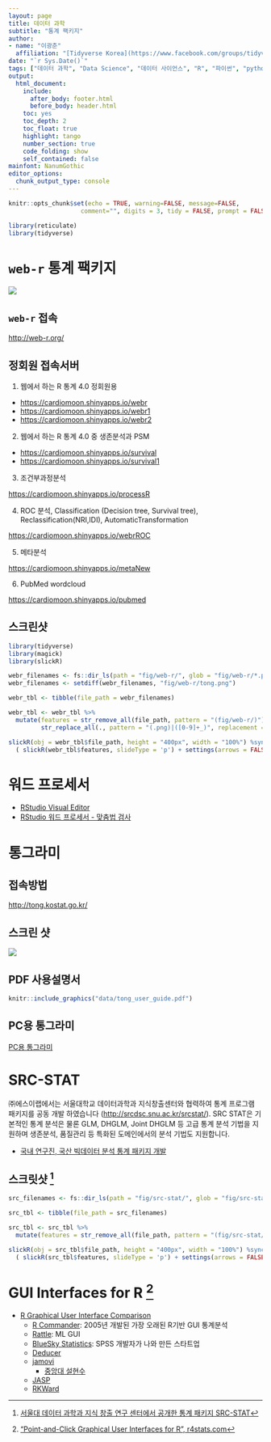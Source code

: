 ```yaml
---
layout: page
title: 데이터 과학
subtitle: "통계 팩키지"
author:
- name: "이광춘"
  affiliation: "[Tidyverse Korea](https://www.facebook.com/groups/tidyverse/)"
date: "`r Sys.Date()`"
tags: ["데이터 과학", "Data Science", "데이터 사이언스", "R", "파이썬", "python", "reticulate", "통계팩키지", "통계", "팩키지"]
output:
  html_document: 
    include:
      after_body: footer.html
      before_body: header.html
    toc: yes
    toc_depth: 2
    toc_float: true
    highlight: tango
    number_section: true
    code_folding: show
    self_contained: false
mainfont: NanumGothic
editor_options: 
  chunk_output_type: console
---
```


```r
knitr::opts_chunk$set(echo = TRUE, warning=FALSE, message=FALSE,
                    comment="", digits = 3, tidy = FALSE, prompt = FALSE, fig.align = 'center')

library(reticulate)
library(tidyverse)

```

# `web-r` 통계 팩키지 {#web-r}

![](fig/web-r-homepage.png)

## `web-r` 접속 {#web-r-website}

<http://web-r.org/>

## 정회원 접속서버 {#main-features}

1. 웹에서 하는 R 통계 4.0 정회원용
 
- <https://cardiomoon.shinyapps.io/webr>
- <https://cardiomoon.shinyapps.io/webr1>
- <https://cardiomoon.shinyapps.io/webr2>
  
2. 웹에서 하는 R 통계 4.0 중 생존분석과 PSM
 
- <https://cardiomoon.shinyapps.io/survival>
- <https://cardiomoon.shinyapps.io/survival1>
 
3. 조건부과정분석

<https://cardiomoon.shinyapps.io/processR>
 
4. ROC 분석, Classification (Decision tree, Survival tree), Reclassification(NRI,IDI), AutomaticTransformation
 
<https://cardiomoon.shinyapps.io/webrROC>
 
5. 메타분석
 
<https://cardiomoon.shinyapps.io/metaNew>
 
6. PubMed wordcloud
 
<https://cardiomoon.shinyapps.io/pubmed>


## 스크린샷 {#screenshot}

```r
library(tidyverse)
library(magick)
library(slickR)

webr_filenames <- fs::dir_ls(path = "fig/web-r/", glob = "fig/web-r/*.png")
webr_filenames <- setdiff(webr_filenames, "fig/web-r/tong.png")

webr_tbl <- tibble(file_path = webr_filenames)

webr_tbl <- webr_tbl %>% 
  mutate(features = str_remove_all(file_path, pattern = "(fig/web-r/)") %>% 
         str_replace_all(., pattern = "(.png)|([0-9]+_)", replacement = ""))

slickR(obj = webr_tbl$file_path, height = "400px", width = "100%") %synch%
  ( slickR(webr_tbl$features, slideType = 'p') + settings(arrows = FALSE) )
```

# 워드 프로세서 {#word-processor}

-   [RStudio Visual Editor](https://statkclee.github.io/latex/document-ide.html)
-   [RStudio 워드 프로세서 - 맞춤법 검사](https://statkclee.github.io/comp_document/cd-rstudio-wp.html)

# 통그라미 {#tong}

## 접속방법 {#tong-connect}

<http://tong.kostat.go.kr/>

## 스크린 샷 {#tong-screenshot}

![](fig/web-r/tong.png)

## PDF 사용설명서 {#pdf-user-manual}

```r
knitr::include_graphics("data/tong_user_guide.pdf")
```

## PC용 통그라미 {#install-PC}

[PC용 통그라미](https://tong.kostat.go.kr/front/tongramy/emplaceInfo.do)

# SRC-STAT {#SRC-STAT-stat-package}

㈜에스이랩에서는 서울대학교 데이터과학과 지식창출센터와 협력하여 통계 프로그램 패키지를 공동 개발 하였습니다 (<http://srcdsc.snu.ac.kr/srcstat/>). SRC STAT은 기본적인 통계 분석은 물론 GLM, DHGLM, Joint DHGLM 등 고급 통계 분석 기법을 지원하며 생존분석, 품질관리 등 특화된 도메인에서의 분석 기법도 지원합니다.

-   [국내 연구진, 국산 빅데이터 분석 통계 패키지 개발](https://www.itdaily.kr/news/articleView.html?idxno=43804)

## 스크릿샷 [^1] {#src-stat-screenshot}

[^1]: [서울대 데이터 과학과 지식 창출 연구 센터에서 공개한 통계 패키지 SRC-STAT](http://cantips.com/2455)

```r
src_filenames <- fs::dir_ls(path = "fig/src-stat/", glob = "fig/src-stat/*.png")

src_tbl <- tibble(file_path = src_filenames)

src_tbl <- src_tbl %>% 
  mutate(features = str_remove_all(file_path, pattern = "(fig/src-stat/)"))

slickR(obj = src_tbl$file_path, height = "400px", width = "100%") %synch%
  ( slickR(src_tbl$features, slideType = 'p') + settings(arrows = FALSE) )
```

# GUI Interfaces for R [^gui-interface] {#rgui-foreign-countries}

[^gui-interface]: ["Point-and-Click Graphical User Interfaces for R", r4stats.com](http://r4stats.com/articles/software-reviews/)

- [R Graphical User Interface Comparison](http://r4stats.com/articles/software-reviews/r-gui-comparison/)
  - [R Commander](http://r4stats.com/articles/software-reviews/r-commander/): 2005년 개발된 가장 오래된 R기반 GUI 통계분석
  - [Rattle](http://r4stats.com/articles/software-reviews/rattle/): ML GUI
  - [BlueSky Statistics](http://r4stats.com/articles/software-reviews/bluesky): SPSS 개발자가 나와 만든 스타트업
  - [Deducer](http://r4stats.com/articles/software-reviews/deducer/)
  - [jamovi](http://r4stats.com/articles/software-reviews/jamovi/)
      - [중앙대 설현수](http://education.cau.ac.kr/bbs/board.php?bo_table=s0401&wr_id=23)
  - [JASP](http://r4stats.com/articles/software-reviews/jasp/)
  - [RKWard](http://r4stats.com/articles/software-reviews/RKWard)


